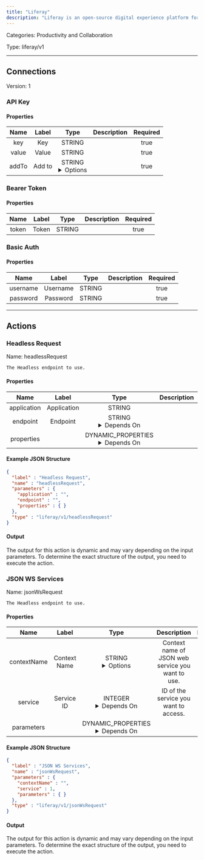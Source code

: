```yaml
---
title: "Liferay"
description: "Liferay is an open-source digital experience platform for enterprise content management (ECM) and portal development."
---
```



Categories: Productivity and Collaboration


Type: liferay/v1

<hr />




## Connections

Version: 1


### API Key

#### Properties

|      Name       |      Label     |     Type     |     Description     | Required |
|:---------------:|:--------------:|:------------:|:-------------------:|:--------:|
| key | Key | STRING |  | true |
| value | Value | STRING |  | true |
| addTo | Add to | STRING <details> <summary> Options </summary> <span>HEADER</span>, <span>QUERY_PARAMETERS</span> </details> |  | true |



### Bearer Token

#### Properties

|      Name       |      Label     |     Type     |     Description     | Required |
|:---------------:|:--------------:|:------------:|:-------------------:|:--------:|
| token | Token | STRING |  | true |



### Basic Auth

#### Properties

|      Name       |      Label     |     Type     |     Description     | Required |
|:---------------:|:--------------:|:------------:|:-------------------:|:--------:|
| username | Username | STRING |  | true |
| password | Password | STRING |  | true |





<hr />


## Actions


### Headless Request
Name: headlessRequest

`The Headless endpoint to use.`

#### Properties

|      Name       |      Label     |     Type     |     Description     | Required |
|:---------------:|:--------------:|:------------:|:-------------------:|:--------:|
| application | Application | STRING |  | true |
| endpoint | Endpoint | STRING <details> <summary> Depends On </summary> application </details> |  | true |
| properties | | DYNAMIC_PROPERTIES <details> <summary> Depends On </summary> application, endpoint </details> |  | false |

#### Example JSON Structure
```json
{
  "label" : "Headless Request",
  "name" : "headlessRequest",
  "parameters" : {
    "application" : "",
    "endpoint" : "",
    "properties" : { }
  },
  "type" : "liferay/v1/headlessRequest"
}
```

#### Output

The output for this action is dynamic and may vary depending on the input parameters. To determine the exact structure of the output, you need to execute the action.




### JSON WS Services
Name: jsonWsRequest

`The Headless endpoint to use.`

#### Properties

|      Name       |      Label     |     Type     |     Description     | Required |
|:---------------:|:--------------:|:------------:|:-------------------:|:--------:|
| contextName | Context Name | STRING <details> <summary> Options </summary> <span>portal</span>, <span>account</span>, <span>asset</span>, <span>assetlist</span>, <span>audit</span>, <span>backgroundtask</span>, <span>batchengine</span>, <span>blogs</span>, <span>calendar</span>, <span>comment</span>, <span>commerce</span>, <span>contact</span>, <span>ct</span>, <span>ddl</span>, <span>ddm</span>, <span>depot</span>, <span>dispatch</span>, <span>fragment</span>, <span>journal</span>, <span>kaleo</span>, <span>kaleoforms</span>, <span>kb</span>, <span>layout</span>, <span>layoututilitypage</span>, <span>listtype</span>, <span>marketplace</span>, <span>mb</span>, <span>notification</span>, <span>oauthclient</span>, <span>object</span>, <span>portallanguageoverride</span>, <span>redirect</span>, <span>remoteapp</span>, <span>sap</span>, <span>savedcontententry</span>, <span>segments</span>, <span>sharing</span>, <span>sitenavigation</span>, <span>stylebook</span>, <span>sxp</span>, <span>translation</span>, <span>trash</span>, <span>wiki</span> </details> | Context name of JSON web service you want to use. | true |
| service | Service ID | INTEGER <details> <summary> Depends On </summary> contextName </details> | ID of the service you want to access. | true |
| parameters | | DYNAMIC_PROPERTIES <details> <summary> Depends On </summary> service </details> |  | true |

#### Example JSON Structure
```json
{
  "label" : "JSON WS Services",
  "name" : "jsonWsRequest",
  "parameters" : {
    "contextName" : "",
    "service" : 1,
    "parameters" : { }
  },
  "type" : "liferay/v1/jsonWsRequest"
}
```

#### Output

The output for this action is dynamic and may vary depending on the input parameters. To determine the exact structure of the output, you need to execute the action.






